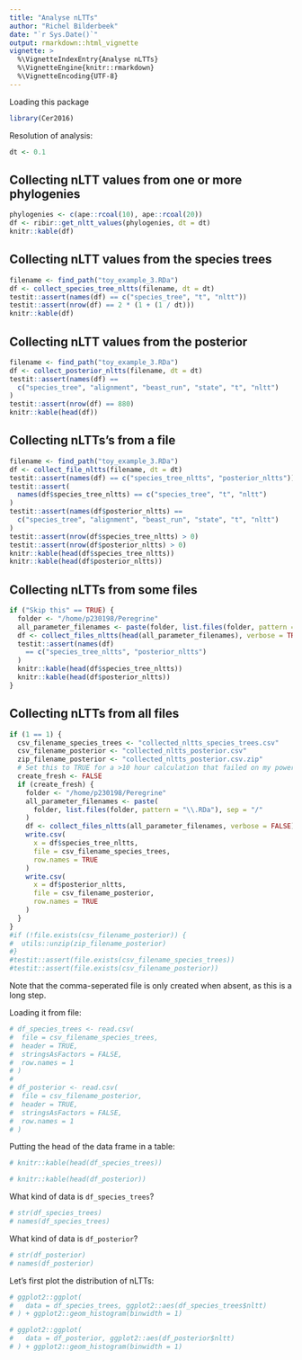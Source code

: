 ```yaml
---
title: "Analyse nLTTs"
author: "Richel Bilderbeek"
date: "`r Sys.Date()`"
output: rmarkdown::html_vignette
vignette: >
  %\VignetteIndexEntry{Analyse nLTTs}
  %\VignetteEngine{knitr::rmarkdown}
  %\VignetteEncoding{UTF-8}
---
```


Loading this package

```r
library(Cer2016)
```

Resolution of analysis:

```r
dt <- 0.1
```

## Collecting nLTT values from one or more phylogenies

```r
phylogenies <- c(ape::rcoal(10), ape::rcoal(20))
df <- ribir::get_nltt_values(phylogenies, dt = dt)
knitr::kable(df)
```

## Collecting nLTT values from the species trees

```r
filename <- find_path("toy_example_3.RDa")
df <- collect_species_tree_nltts(filename, dt = dt)
testit::assert(names(df) == c("species_tree", "t", "nltt"))
testit::assert(nrow(df) == 2 * (1 + (1 / dt)))
knitr::kable(df)
```

## Collecting nLTT values from the posterior

```r
filename <- find_path("toy_example_3.RDa")
df <- collect_posterior_nltts(filename, dt = dt)
testit::assert(names(df) == 
  c("species_tree", "alignment", "beast_run", "state", "t", "nltt")
)
testit::assert(nrow(df) == 880)
knitr::kable(head(df))
```

## Collecting nLTTs's from a file

```r
filename <- find_path("toy_example_3.RDa")
df <- collect_file_nltts(filename, dt = dt)
testit::assert(names(df) == c("species_tree_nltts", "posterior_nltts"))
testit::assert(
  names(df$species_tree_nltts) == c("species_tree", "t", "nltt")
)
testit::assert(names(df$posterior_nltts) == 
  c("species_tree", "alignment", "beast_run", "state", "t", "nltt")
)
testit::assert(nrow(df$species_tree_nltts) > 0)
testit::assert(nrow(df$posterior_nltts) > 0)
knitr::kable(head(df$species_tree_nltts))
knitr::kable(head(df$posterior_nltts))
```

## Collecting nLTTs from some files

```r
if ("Skip this" == TRUE) {
  folder <- "/home/p230198/Peregrine"
  all_parameter_filenames <- paste(folder, list.files(folder, pattern = "\\.RDa"), sep = "/")
  df <- collect_files_nltts(head(all_parameter_filenames), verbose = TRUE)
  testit::assert(names(df) 
    == c("species_tree_nltts", "posterior_nltts")
  )
  knitr::kable(head(df$species_tree_nltts))
  knitr::kable(head(df$posterior_nltts))
}
```

## Collecting nLTTs from all files

```r
if (1 == 1) {
  csv_filename_species_trees <- "collected_nltts_species_trees.csv"
  csv_filename_posterior <- "collected_nltts_posterior.csv"
  zip_filename_posterior <- "collected_nltts_posterior.csv.zip"
  # Set this to TRUE for a >10 hour calculation that failed on my powerfull computer
  create_fresh <- FALSE 
  if (create_fresh) {
    folder <- "/home/p230198/Peregrine"
    all_parameter_filenames <- paste(
      folder, list.files(folder, pattern = "\\.RDa"), sep = "/"
    )
    df <- collect_files_nltts(all_parameter_filenames, verbose = FALSE)
    write.csv(
      x = df$species_tree_nltts,
      file = csv_filename_species_trees,
      row.names = TRUE
    )
    write.csv(
      x = df$posterior_nltts,
      file = csv_filename_posterior,
      row.names = TRUE
    )
  }
}
#if (!file.exists(csv_filename_posterior)) {
#  utils::unzip(zip_filename_posterior)
#}
#testit::assert(file.exists(csv_filename_species_trees))
#testit::assert(file.exists(csv_filename_posterior))
```

Note that the comma-seperated file is only created when absent,
as this is a long step.

Loading it from file:

```r
# df_species_trees <- read.csv(
#  file = csv_filename_species_trees, 
#  header = TRUE, 
#  stringsAsFactors = FALSE, 
#  row.names = 1
# )
# 
# df_posterior <- read.csv(
#  file = csv_filename_posterior, 
#  header = TRUE, 
#  stringsAsFactors = FALSE, 
#  row.names = 1
# )
```

Putting the head of the data frame in a table:

```r
# knitr::kable(head(df_species_trees))
```

```r
# knitr::kable(head(df_posterior))
```

What kind of data is `df_species_trees`?

```r
# str(df_species_trees)
# names(df_species_trees)
```

What kind of data is `df_posterior`?

```r
# str(df_posterior)
# names(df_posterior)
```

Let's first plot the distribution of nLTTs:

```r
# ggplot2::ggplot(
#   data = df_species_trees, ggplot2::aes(df_species_trees$nltt)
# ) + ggplot2::geom_histogram(binwidth = 1)
```

```r
# ggplot2::ggplot(
#   data = df_posterior, ggplot2::aes(df_posterior$nltt)
# ) + ggplot2::geom_histogram(binwidth = 1)
```

